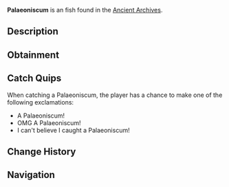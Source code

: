 {{FishInfobox
|image          = Palaeoniscum.png
|rarity         = Unusual
|sea            = First Sea
|location       = [[Ancient Archives]]
|sublocation    = 
|sources        = Fishing Rod
|radar_location = 
|xp             = 35
|weather        = Clear
|time           = Night
|season         = Spring, Autumn
|bait           = Fish Head
|base_weight    = 70
|base_value     = 125
|weight_range   = 67.5
|base_chance    = 40
|base_resil     = 70
}}
'''Palaeoniscum''' is an {{Rarity|Unusual}} fish found in the [[Ancient Archives]].

== Description ==
{{Description|Palaeoniscum is an ancient ray-finned fish from the Early Permian period, approximately 290 million years ago. Known for its robust ganoid scales and streamlined body, it represents early actinopterygian evolution, the ancestor of most modern fish.|Bestiary Entry}}

== Obtainment ==
{{Description|Found within the Ancient Isle's waterfall.|Bestiary Hint}}
{{Fish Availability|
Ancient Archives
|top_rods      = 
Krampus's Rod\407825.22\373723.43;
Magma Rod\394096.53\361142.71;
Leviathan's Fang Rod\372989.33\256871.91;
Fast Rod\364872.65\419305.71;
Trident Rod\362061.78\187058.22;
Flimsy Rod\304531.79\341364.3;
Training Rod\311375.04\308256.88;
Buddy Bond Rod\267384.98\372955.85;
Fischer's Rod\324048.17\372390.88;
Adventurer's Rod\321873.35\369891.62;
Free Spirit Rod\354567.25\186592.29;
No-Life Rod\328240.88\265643.33;
Depthseeker Rod\309688.6\205785.43;
Avalanche Rod\306639.25\184502.22;
Challenger's Rod\303449.16\241451.84;
Verdant Shear Rod\302480.48\224834.88;
Blazebringer Rod\301548.01\212045;
Seraphic Rod\301318.25\263591.75;
Zeus Rod\299398.14\224691.78;
Rod Of The Forgotten Fang\297601.06\240718.03;
Ethereal Prism Rod\295463.75\261925.56;
Astralhook Rod\295082.86\268508.19;
Rod Of The Depths\293361.37\218669.3;
Volcanic Rod\292354.47\170516.84;
Rod Of The Exalted One\290943.74\205392.75;
Steady Rod\119415.82\63228.58
|recommended   = Trident Rod
}}

== Catch Quips ==
When catching a Palaeoniscum, the player has a chance to make one of the following exclamations:
* A Palaeoniscum!
* OMG A Palaeoniscum!
* I can't believe I caught a Palaeoniscum!

== Change History ==
{{Change History|{{subst:Current Version}}}}

== Navigation ==
{{Fish Navbox|Ancient Archives}}